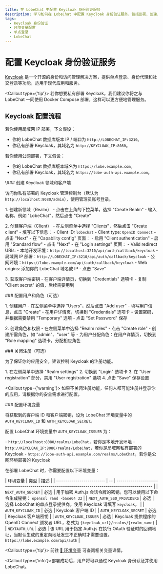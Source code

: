 ```yaml
---
title: 在 LobeChat 中配置 Keycloak 身份验证服务
description: 学习如何在 LobeChat 中配置 Keycloak 身份验证服务，包括部署、创建、设置权限和环境变量。
tags:
  - Keycloak 身份验证
  - 环境变量配置
  - 单点登录
  - LobeChat
---
```


# 配置 Keycloak 身份验证服务

[Keycloak](https://www.keycloak.org/) 是一个开源的身份和访问管理解决方案，提供单点登录、身份代理和社交登录等功能，适用于现代应用和服务。

<Callout type={'tip'}>
  &#x20; 若你想要私有部署 Keycloak，我们建议你将之与 LobeChat 一同使用 Docker Compose 部署，这样可以更方便地管理服务。
</Callout>

## Keycloak 配置流程

若你使用局域网 IP 部署，下文假设：

- 你的 LobeChat 数据库版本 IP / 端口为 `http://LOBECHAT_IP:3210`。
- 你私有部署 Keycloak，其域名为 `http://KEYCLOAK_IP:8080`。

若你使用公网部署，下文假设：

- 你的 LobeChat 数据库版本域名为 `https://lobe.example.com`。
- 你私有部署 Keycloak，其域名为 `https://lobe-auth-api.example.com`。

<Steps>
  &#x20; \### 创建 Keycloak 领域和客户端

  &#x20; 访问你私有部署的 Keycloak 管理控制台（默认为 `http://localhost:8080/admin`），使用管理员账号登录。

  &#x20; 1\. 创建新领域（Realm）
  &#x20;    \- 点击左上角的下拉菜单，选择 "Create Realm"
  &#x20;    \- 输入名称，例如 "LobeChat"，然后点击 "Create"

  &#x20; 2\. 创建客户端（Client）
  &#x20;    \- 在左侧菜单中选择 "Clients"，然后点击 "Create client"
  &#x20;    \- 填写以下信息：
  &#x20;      \- Client ID: `lobechat`
  &#x20;      \- Client type: `OpenID Connect`
  &#x20;      \- 点击 "Next"
  &#x20;    \- 在 "Capability config" 页面：
  &#x20;      \- 启用 "Client authentication"
  &#x20;      \- 启用 "Standard flow"
  &#x20;      \- 点击 "Next"
  &#x20;    \- 在 "Login settings" 页面：
  &#x20;      \- Valid redirect URIs:
  &#x20;        \- 本地开发环境：`http://localhost:3210/api/auth/callback/keycloak`
  &#x20;        \- 局域网 IP 部署：`http://LOBECHAT_IP:3210/api/auth/callback/keycloak`
  &#x20;        \- 公网环境：`https://lobe.example.com/api/auth/callback/keycloak`
  &#x20;      \- Web origins: 添加你的 LobeChat 域名或 IP
  &#x20;      \- 点击 "Save"

  &#x20; 3\. 获取客户端密钥
  &#x20;    \- 在客户端详情页，切换到 "Credentials" 选项卡
  &#x20;    \- 复制 "Client secret" 的值，后续需要用到

  &#x20; \### 配置用户和角色（可选）

  &#x20; 1\. 创建用户
  &#x20;    \- 在左侧菜单中选择 "Users"，然后点击 "Add user"
  &#x20;    \- 填写用户信息，点击 "Create"
  &#x20;    \- 在用户详情页，切换到 "Credentials" 选项卡
  &#x20;    \- 设置密码，并根据需要禁用 "Temporary" 选项
  &#x20;    \- 点击 "Set Password" 保存

  &#x20; 2\. 创建角色和权限
  &#x20;    \- 在左侧菜单中选择 "Realm roles"
  &#x20;    \- 点击 "Create role"
  &#x20;    \- 创建所需角色，如 "admin"、"user" 等
  &#x20;    \- 为用户分配角色：在用户详情页，切换到 "Role mapping" 选项卡，分配相应角色

  &#x20; \### 关闭注册（可选）

  &#x20; 为了保证你的应用安全，建议控制 Keycloak 的注册功能。

  &#x20; 1\. 在左侧菜单中选择 "Realm settings"
  &#x20; 2\. 切换到 "Login" 选项卡
  &#x20; 3\. 在 "User registration" 部分，禁用 "User registration" 选项
  &#x20; 4\. 点击 "Save" 保存设置

  &#x20; <Callout type={'warning'}>
  &#x20;   如果不关闭注册功能，任何人都可能注册并登录你的应用，请根据你的安全需求进行配置。
  &#x20; </Callout>

  &#x20; \### 配置环境变量

  &#x20; 将获取到的客户端 ID 和客户端密钥，设为 LobeChat 环境变量中的 `AUTH_KEYCLOAK_ID` 和 `AUTH_KEYCLOAK_SECRET`。

  &#x20; 配置 LobeChat 环境变量中 `AUTH_KEYCLOAK_ISSUER` 为：

  &#x20; \- `http://localhost:8080/realms/LobeChat`，若你是本地开发环境
  &#x20; \- `http://KEYCLOAK_IP:8080/realms/LobeChat`，若你是局域网私有部署的 Keycloak
  &#x20; \- `https://lobe-auth-api.example.com/realms/LobeChat`，若你是公网环境部署的 Keycloak

  &#x20; 在部署 LobeChat 时，你需要配置以下环境变量：

  &#x20; \| 环境变量                      | 类型 | 描述                                                                                               |
  &#x20; \| ------------------------- | -- | ------------------------------------------------------------------------------------------------ |
  &#x20; \| `NEXT_AUTH_SECRET`        | 必选 | 用于加密 Auth.js 会话令牌的密钥。您可以使用以下命令生成秘钥： `openssl rand -base64 32`                                    |
  &#x20; \| `NEXT_AUTH_SSO_PROVIDERS` | 必选 | 选择 LoboChat 的单点登录提供商。使用 Keycloak 请填写 `keycloak`。                                                   |
  &#x20; \| `AUTH_KEYCLOAK_ID`        | 必选 | Keycloak 客户端 ID                                                                                  |
  &#x20; \| `AUTH_KEYCLOAK_SECRET`    | 必选 | Keycloak 客户端密钥                                                                                   |
  &#x20; \| `AUTH_KEYCLOAK_ISSUER`    | 必选 | Keycloak 提供程序的 OpenID Connect 颁发者 URL，格式为 `{keycloak_url}/realms/{realm_name}`                    |
  &#x20; \| `NEXTAUTH_URL`            | 必选 | 该 URL 用于指定 Auth.js 在执行 OAuth 验证时的回调地址，当默认生成的重定向地址发生不正确时才需要设置。`https://lobe.example.com/api/auth` |

  &#x20; <Callout type={'tip'}>
  &#x20;   前往 [📘 环境变量](/zh/docs/self-hosting/environment-variables/auth#keycloak) 可查阅相关变量详情。
  &#x20; </Callout>
</Steps>

<Callout type={'info'}>部署成功后，用户将可以通过 Keycloak 身份认证并使用 LobeChat。</Callout>
